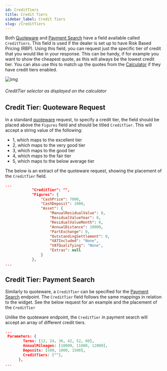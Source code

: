 ```yaml
---
id: CreditTiers
title: Credit Tiers
sidebar_label: Credit Tiers
slug: /CreditTiers
---
```

Both [Quoteware](../GettingStartedQuoteware.md) and [Payment Search](./PaymentSearch.mdx) have a field available called `CreditTiers`.
This field is used if the dealer is set up to have Risk Based Pricing (RBP).
Using this field, you can request just the specific tier of credit that you would like in your response. This can be handy, if for example you want to show the cheapest quote,
as this will always be the lowest credit tier. You can also use this to match up the quotes from the [Calculator](../Quoteware/Widget.mdx) if they have credit tiers enabled.

![img](../../static/img/CreditTierWidget.png 'Credit tiers on the widget')
###### CreditTier selector as displayed on the calculator

## Credit Tier: Quoteware Request

In a standard [quoteware](../GettingStartedQuoteware.md) request, to specify a credit tier, the field should be placed above the `Figures` field and should be titled `CreditTier`. This will accept a string value of the following:

- 1, which maps to the excellent tier
- 2, which maps to the very good tier
- 3, which maps to the good tier
- 4, which maps to the fair tier
- 5, which maps to the below average tier

The below is an extract of the quoteware request, showing the placement of the `CreditTier` field.

```json {2} title="application/json"
...
			"CreditTier": "",
			"Figures": {
				"CashPrice": 7000,
				"CashDeposit": 1000,
				"Asset": {
					"ManualResidualValue": 0,
					"ResidualValueYear": 0,
					"ResidualValueMonth": 0,
					"AnnualDistance": 10000,
					"PartExchange": 0,
					"OutstandingSettlement": 0,
					"VATIncluded": "None",
					"VATQualifying": "None",
					"Extras": null
				}
			},
...
```

## Credit Tier: Payment Search

Similarly to quoteware, a `CreditTier` can be specified for the [Payment Search](./PaymentSearch.mdx) endpoint. The `CreditTier` field follows the same mappings in relation to the widget. See the below request for an example and the placement of the `CreditTier`

Unlike the quoteware endpoint, the `CreditTier` in payment search will accept an array of different credit tiers.

```json {6} title="application/json"
...
 Parameters: {
        Terms: [12, 24, 36, 42, 52, 60],
        AnnualMileages: [10000, 11000, 12000],
        Deposits: [500, 1000, 1500],
        CreditTiers: [""],
      },
...
```